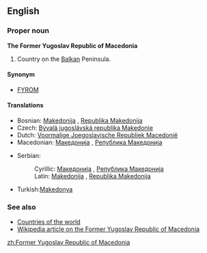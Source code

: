 ==English==
===Proper noun===
'''The Former Yugoslav Republic of Macedonia'''

#Country on the [[Balkan]] Peninsula.

====Synonym====
*[[FYROM]]

====Translations====
{{top}}
*Bosnian: [[Makedonija#Bosnian|Makedonija]] {{f}}, [[Republika Makedonija#Bosnian|Republika Makedonija]]
*Czech: [[Bývalá jugoslávská republika Makedonie]]
*Dutch: [[Voormalige Joegoslavische Republiek Macedonië]]
*Macedonian: [[Македонија#Macedonian|Македонија]] {{f}}, [[Република Македонија#Macedonian|Република Македонија]] {{f}}
{{mid}}
*Serbian:
*:Cyrillic: [[Македонија#Serbian|Македонија]] {{f}}, [[Република Македонија#Serbian|Република Македонија]] {{f}}
*:Latin: [[Makedonija#Serbian|Makedonija]] {{f}}, [[Republika Makedonija#Serbian|Republika Makedonija]] {{f}}
*Turkish:[[Makedonya]]
{{bottom}}

===See also===
*[[Countries of the world]]
*[[w:Republic_of_Macedonia|Wikipedia article on the Former Yugoslav Republic of Macedonia]]
[[zh:Former Yugoslav Republic of Macedonia]]